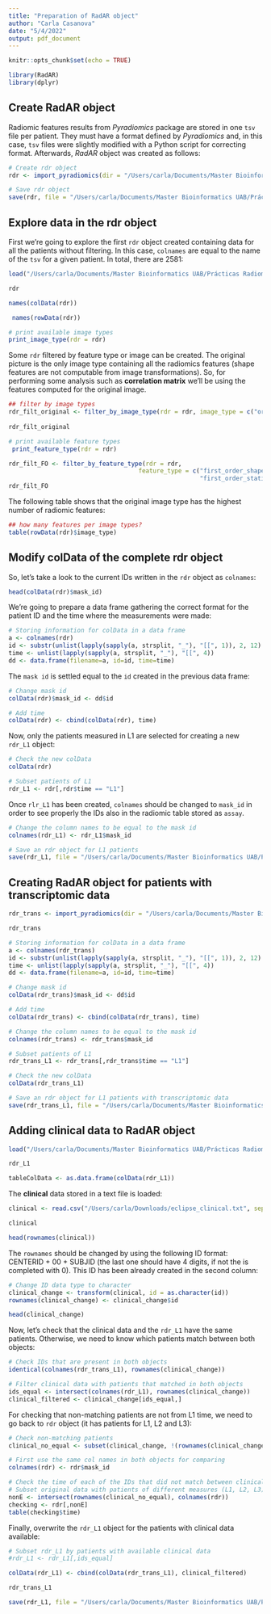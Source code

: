 ```yaml
---
title: "Preparation of RadAR object"
author: "Carla Casanova"
date: "5/4/2022"
output: pdf_document
---
```


```r
knitr::opts_chunk$set(echo = TRUE)
```

```r
library(RadAR)
library(dplyr)
```

## Create RadAR object  
Radiomic features results from *Pyradiomics* package are stored in one `tsv` file per patient. They must have a format defined by *Pyradiomics* and, in this case, `tsv` files were slightly modified with a Python script for correcting format. Afterwards, *RadAR* object was created as follows:  

```r
# Create rdr object
rdr <- import_pyradiomics(dir = "/Users/carla/Documents/Master Bioinformatics UAB/Prácticas Radiomics/Radiomic features/Results_rfeatures/results/results_correct_format_Norm/")

# Save rdr object
save(rdr, file = "/Users/carla/Documents/Master Bioinformatics UAB/Prácticas Radiomics/Radiomic features/Results_rfeatures/results/radar_object_Norm.rda")
```


## Explore data in the rdr object 

First we're going to explore the first `rdr` object created containing data for all the patients without filtering. In this case, `colnames` are equal to the name of the `tsv` for a given patient. In total, there are 2581:   

```r
load("/Users/carla/Documents/Master Bioinformatics UAB/Prácticas Radiomics/Radiomic features/Results_rfeatures/results/radar_object_Norm.rda")

rdr
```

```r
names(colData(rdr))
```

```r
 names(rowData(rdr))
```

```r
# print available image types
print_image_type(rdr = rdr)
```

Some `rdr` filtered by feature type or image can be created. The original picture is the only image type containing all the radiomics features (shape features are not computable from image transformations). So, for performing some analysis such as **correlation matrix** we'll be using the features computed for the original image.  

```r
## filter by image types
rdr_filt_original <- filter_by_image_type(rdr = rdr, image_type = c("original"))
 
rdr_filt_original
```

```r
# print available feature types
 print_feature_type(rdr = rdr)
```

```r
rdr_filt_FO <- filter_by_feature_type(rdr = rdr,
                                    feature_type = c("first_order_shape",
                                                     "first_order_statistics"))
rdr_filt_FO
```

The following table shows that the original image type has the highest number of radiomic features:  

```r
## how many features per image types?
table(rowData(rdr)$image_type)
```

## Modify colData of the complete rdr object  

So, let's take a look to the current IDs written in the `rdr` object as `colnames`:  

```r
head(colData(rdr)$mask_id)
```

We're going to prepare a data frame gathering the correct format for the patient ID and the time where the measurements were made:  

```r
# Storing information for colData in a data frame
a <- colnames(rdr)
id <- substr(unlist(lapply(sapply(a, strsplit, "_"), "[[", 1)), 2, 12)
time <- unlist(lapply(sapply(a, strsplit, "_"), "[[", 4))
dd <- data.frame(filename=a, id=id, time=time)
```

The `mask id` is settled equal to the `id` created in the previous data frame:  

```r
# Change mask id 
colData(rdr)$mask_id <- dd$id

# Add time
colData(rdr) <- cbind(colData(rdr), time)
```

Now, only the patients measured in L1 are selected for creating a new `rdr_L1` object:  

```r
# Check the new colData
colData(rdr)

# Subset patients of L1
rdr_L1 <- rdr[,rdr$time == "L1"]
```

Once `rlr_L1` has been created, `colnames` should be changed to `mask_id` in order to see properly the IDs also in the radiomic table stored as `assay`.  

```r
# Change the column names to be equal to the mask id
colnames(rdr_L1) <- rdr_L1$mask_id
```

```r
# Save an rdr object for L1 patients
save(rdr_L1, file = "/Users/carla/Documents/Master Bioinformatics UAB/Prácticas Radiomics/Radiomic features/Results_rfeatures/results/radar_object_Norm_L1.rda")
```

## Creating RadAR object for patients with transcriptomic data  

```r
rdr_trans <- import_pyradiomics(dir = "/Users/carla/Documents/Master Bioinformatics UAB/Prácticas Radiomics/Radiomic features/Results_rfeatures/changed_patients_with_transcriptomics_rf/")

rdr_trans
```

```r
# Storing information for colData in a data frame
a <- colnames(rdr_trans)
id <- substr(unlist(lapply(sapply(a, strsplit, "_"), "[[", 1)), 2, 12)
time <- unlist(lapply(sapply(a, strsplit, "_"), "[[", 4))
dd <- data.frame(filename=a, id=id, time=time)
```


```r
# Change mask id 
colData(rdr_trans)$mask_id <- dd$id

# Add time
colData(rdr_trans) <- cbind(colData(rdr_trans), time)

# Change the column names to be equal to the mask id
colnames(rdr_trans) <- rdr_trans$mask_id

# Subset patients of L1
rdr_trans_L1 <- rdr_trans[,rdr_trans$time == "L1"]

# Check the new colData
colData(rdr_trans_L1)
```

```r
# Save an rdr object for L1 patients with transcriptomic data
save(rdr_trans_L1, file = "/Users/carla/Documents/Master Bioinformatics UAB/Prácticas Radiomics/Radiomic features/Results_rfeatures/radar_object_Norm_L1_trans.rda")
```

## Adding clinical data to RadAR object  

```r
load("/Users/carla/Documents/Master Bioinformatics UAB/Prácticas Radiomics/Radiomic features/Results_rfeatures/results/radar_object_Norm_L1.rda")

rdr_L1

tableColData <- as.data.frame(colData(rdr_L1))
```

The **clinical** data stored in a text file is loaded:   

```r
clinical <- read.csv("/Users/carla/Downloads/eclipse_clinical.txt", sep = "\t")

clinical
```

```r
head(rownames(clinical))
```

The `rownames` should be changed by using the following ID format: CENTERID + 00 + SUBJID (the last one should have 4 digits, if not the is completed with 0). This ID has been already created in the second column:  

```r
# Change ID data type to character
clinical_change <- transform(clinical, id = as.character(id))
rownames(clinical_change) <- clinical_change$id

head(clinical_change)
```

Now, let's check that the clinical data and the `rdr_L1` have the same patients. Otherwise, we need to know which patients match between both objects:  

```r
# Check IDs that are present in both objects
identical(colnames(rdr_trans_L1), rownames(clinical_change))

# Filter clinical data with patients that matched in both objects
ids_equal <- intersect(colnames(rdr_L1), rownames(clinical_change))
clinical_filtered <- clinical_change[ids_equal,]
```

For checking that non-matching patients are not from L1 time, we need to go back to `rdr` object (it has patients for L1, L2 and L3):  

```r
# Check non-matching patients 
clinical_no_equal <- subset(clinical_change, !(rownames(clinical_change) %in% ids_equal))

# First use the same col names in both objects for comparing
colnames(rdr) <- rdr$mask_id

# Check the time of each of the IDs that did not match between clinical and rdr_L1
# Subset original data with patients of different measures (L1, L2, L3)
nonE <- intersect(rownames(clinical_no_equal), colnames(rdr))
checking <- rdr[,nonE]
table(checking$time)
```

Finally, overwrite the `rdr_L1` object for the patients with clinical data available:  

```r
# Subset rdr_L1 by patients with available clinical data
#rdr_L1 <- rdr_L1[,ids_equal]

colData(rdr_L1) <- cbind(colData(rdr_trans_L1), clinical_filtered)

rdr_trans_L1
```

```r
save(rdr_L1, file = "/Users/carla/Documents/Master Bioinformatics UAB/Prácticas Radiomics/Radiomic features/Results_rfeatures/results/radar_object_Norm_L1.rda")
```

